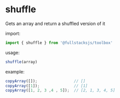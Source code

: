 # shuffle

Gets an array and return a shuffled version of it

import:
```javascript copy
import { shuffle } from '@fullstacksjs/toolbox'
```

usage:
```javascript copy
shuffle(array)
```

example:
```javascript copy
copyArray([]);                // []
copyArray([1]);               // [1]
copyArray([1, 2, 3 ,4 , 5]);  // [2, 1, 3, 4, 5]
```
